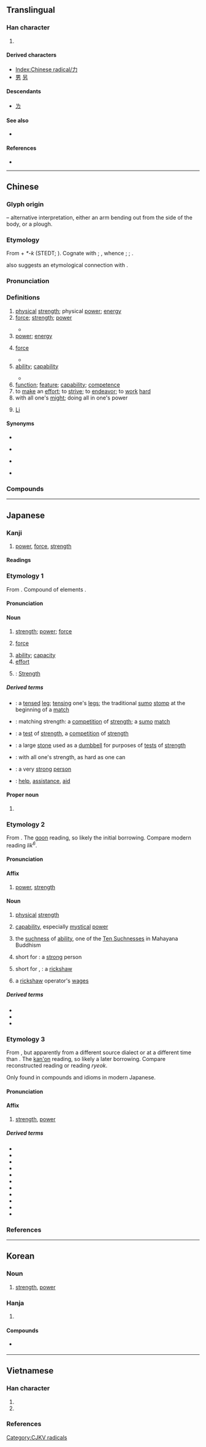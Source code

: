 {{also|カ|九|丸}}
{{character info/new}}
==Translingual==
{{stroke order|type=animate}}

===Han character===
{{Han char|rn=19|rad=力|as=00|sn=2|four=40027|canj=KS|ids=⿻𠃌丿}}

# {{mul-kangxi radical-def}}

====Derived characters====
* [[Index:Chinese radical/力]]
* [[男]] [[另]]

====Descendants====
* [[ㄌ]]

====See also====
* {{l|mul|カ}} {{qualifier|Japanese katakana}}

====References====
* {{Han ref|kx=0146.050|dkj=02288|dj=0327.310|hdz=10364.040|uh=529B|ud=21147|bh=A44F|bd=42063}}

----

==Chinese==
{{zh-forms|alt=𠠲,⿻力丶}}
{{zh-wp}}

===Glyph origin===
{{Han etyl}}
{{liushu|p}} – alternative interpretation, either an arm bending out from the side of the body, or a plough.

===Etymology===
From {{inh|zh|sit-pro|*k-ra||strength; to win; classifier for people}} + ''*-k'' (STEDT; {{zh-ref|Schuessler, 2007}}). Cognate with {{cog|my|အား||strength; force}}; {{cog|tbq-lol-pro|*ra²||strength}}, whence {{cog|ii|ꊋ}}; {{cog|bfc|tr=ɣɯ̱⁴²|t=strength}}; {{cog|bca|hhep||strength}}.

{{zh-ref|Schuessler (2007)}} also suggests an etymological connection with {{och-l|來|to come}}.

===Pronunciation===
{{zh-pron
|m=lì
|m-s=ni2
|c=lik6
|c-t=let5
|g=lit6
|h=pfs=li̍t;gd=lid6
|j=lieh4
|mb=lì/sā̤
|mb_note=lì - literary; sā̤ - vernacular
|md=lĭk
|mn=la̍t/xm,zz,tw:le̍k/qz:lia̍k
|mn_note=la̍t - vernacular; le̍k/lia̍k - literary
|mn-t=lag8
|w=5liq
|x=li6
|mc=y
|oc=y
|ma=y
|cat=n,a
}}

===Definitions===
{{zh-hanzi}}

# [[physical]] [[strength]]; physical [[power]]; [[energy]]
# [[force]]; [[strength]]; [[power]]
#: {{zh-x|力量|power}}
#: {{zh-x|攻擊力|firepower}}
#* {{zh-x|她 個{gè}子 雖 小 但 力 大 驚人。|For a small woman she has surprising '''strength'''.}}
# [[power]]; [[energy]]
#: {{zh-x|汽力|steam power}}
# {{lb|zh|physics}} [[force]]
#* {{zh-x|這 個 力 的 方向 與 位移 相{xiāng}同。|This '''force''' is the same direction as the displacement.}}
# [[ability]]; [[capability]]
#: {{zh-x|能力|ability}}
#* {{zh-x|他 對 古董 很 有 鑑賞 力。|He has an eye for antiques.}}
# [[function]]; [[feature]]; [[capability]]; [[competence]]
# to [[make]] an [[effort]]; to [[strive]]; to [[endeavor]]; to [[work]] [[hard]]
# with all one's [[might]]; doing all in one's power
# {{surname|zh|dot=:}} [[Li]]

====Synonyms====
* {{sense|physical strength}}
{{zh-syn-saurus|力氣}}
* {{sense|ability}}
{{zh-syn-saurus|本領}}
* {{sense|function}}
{{zh-syn-saurus|功能}}
* {{sense|to make an effort}}
{{zh-syn-saurus|盡力}}

===Compounds===
{{zh-der|一力|一臂之力|不力|不自量力|不量力|主力|人力|他力|以力服人|伯力|併力|侵徹力|倍力橋|假力|健力|側蝕力|傳染力|傾力|儘力|免疫力|內力|內聚力|全力|公信力|兵力|凝聚力|出力|分力|分子力|分解力|判斷力|創造力|力不到，不為財|力不副心|力不勝任|力不同科|力不從心|力不從願|力不自勝|力主|力乏兵衰|力作|力促|力倍功半|力偶|力克|力分勢弱|力力碌碌|力勝|力勸|力困筋乏|力圖|力均勢敵|力場|力士|力大無窮|力學|力屈勢窮|力屈計窮|力屈道窮|力巴|力平衡|力度|力弱|力強|力役|力征|力微任重|力戒|力戰|力所能及|力把|力拚|力持|力挫|力挽狂瀾|力排眾議|力攻|力政|力敵勢均|力敵萬人|力敵萬夫|力有未逮|力殫財竭|力氣|力水|力求|力濟九區|力爭|力田|力畜|力疾|力盛|力盡筋疲|力盡筋舒|力矩|力竭|力臂|力臣|力荐|力薄才疏|力行|力衰|力請|力謀|力證|力蹙勢窮|力軟筋麻|力辭不受|力透紙背|力道|力避|力邀|力量|力錢|力阻|力點|功力|加力騷|助力|努力|努筋拔力|勉力|動力|務力|勞力|勢力|勢單力薄|勢均力敵|勢窮力孤|勢窮力極|匹力撲六|十力|協力|反撞力|吃力|合力|同心僇力|吸力|吹灰之力|咭力骨碌|回力棒|回力球|回天之力|國力|地力|壓克力|壓力|外力|大力|夯力|奮力|好力寶|威力|媚力|孤力難為|學力|定力|宣力|實力|工力|巧克力|巴力|希力奧斯|帝力|平衡力|年輕力壯|并力|幻想力|度德量力|引力|引潮力|張力|強力|彈力|影響力|後座力|後繼乏力|得力|心力|心餘力絀|念力|思力|怪力亂神|悉力|悉心畢力|情見力屈|惜力|惟力是視|想像力|應力|戮力|戰力|才力|扭力|抗力|拉力|拔山力|掌力|接力|接觸力|推力|握力|摩擦力|效力|斥力|旅力|既判力|日力|智力|智均力敵|暴力|替力|有力|有氣沒力|朱古力|核力|核子力|格力|棉薄之力|業力|極力|權力|權鈞力齊|欣賞力|欲振乏力|歇力|武力|死力|殫力|殫精畢力|殺傷力|毅力|比權量力|民力|氣力|水力|汽力|法力|注意力|活力|浮力|潛力|潮力發電|火力|無力|無能為力|熱力|營力|爆發力|物力|犬馬之力|猛力|獨力|獸力車|理解力|生力軍|生力麵|生命力|生產力|用力|畜力|畢力同心|盡力|目力|省力|眼力|破壞力|磁力|神力|神工妙力|視力|稽古之力|窮心劇力|竭力|競爭力|筆力|筋疲力盡|筋疲力軟|精力|精疲力盡|絕力|綿力|縛雞之力|續航力|群策群力|耐力|耳力|聯想力|聲雄力猛|聽力|肆力|股肱之力|肥力|能力|腦力|腳力|膂力|自不量力|自力|自然力|自食其力|致力|苦力|著力/着力|藥力|號召力|蚊力|衝力|親和力|角力|觔力|解像力|觸山之力|計盡力窮|計窮力屈|計窮力極|計窮力盡|記憶力|誘惑力|說服力|財力|財匱力絀|財殫力盡|財竭力盡|貲力|費力|資力|賣力|購買力|赤力力|身強力壯|軍力|較時量力|通力|運力|道力|酒力|重力|量力而為|量力而行|量小力微|量時度力|阻力|阿莎力|陳力就列|電力|震撼力|靈力|靜力平衡|靜摩擦力|預力|願力|風力|食力|餘力|馬力|骨力|體力|鬥力|鬼力|魄力|魅力|魔力|鼎力|齊心同力|群力|勠力|乞力馬扎羅山}}

{{zh-cat|Elementary}}

----

==Japanese==
{{wikipedia|lang=ja}}

===Kanji===
{{ja-kanji|grade=1|rs=力00}}

# [[power]], [[force]], [[strength]]

====Readings====
{{ja-readings
|goon=りき
|kanon=りょく
|kun=ちから-, りき-む
|nanori=いさお, いさむ, お, か, ちか, ちから, じから, つとむ, よし
}}

===Etymology 1===
{{ja-kanjitab|yomi=k|ちから}}
From {{etyl|ojp|ja|sort=ちから}}. Compound of {{etyl|ojp|ja|sort=ちから}} elements {{compound|ja|sort=ちから|霊|tr1=chi|t1=power, life force, essence|から|tr2=kara|t2=from}}.

====Pronunciation====
{{ja-pron|ちから|y=k|acc=3|dev=1|acc_ref=NHK,DJR}}

====Noun====
{{ja-noun|ちから}}

# [[strength]]; [[power]]; [[force]]
# {{lb|ja|physics|sort=ちから}} [[force]]
# [[ability]]; [[capacity]]
# [[effort]]
# {{lb|ja|sort=ちから|tarot}}: [[strength|Strength]]

=====Derived terms=====
{{der-top}}
* {{ja-r|力%足|ちから% あし}}: a [[tense]]d [[leg]]; [[tensing]] one's [[leg]]s; {{qualifier|sumo}} the traditional [[sumo]] [[stomp]] at the beginning of a [[match]]
* {{ja-r|力%合わせ|ちから% あわせ}}: matching strength: a [[competition]] of [[strength]]; {{qualifier|by extension}} a [[sumo]] [[match]]
* {{ja-r|力%軍|ちから% いくさ}}: a [[test]] of [[strength]], a [[competition]] of [[strength]]
* {{ja-r|力%石|ちから% いし}}: a large [[stone]] used as a [[dumbbell]] for purposes of [[test]]s of [[strength]]
* {{ja-r|力%一杯|ちから% いっぱい}}: with all one's strength, as hard as one can
* {{ja-r|力%持ち|ちから%もち}}: a very [[strong]] [[person]]
* {{ja-r|力%添え|ちから%ぞえ}}: [[help]], [[assistance]], [[aid]]
{{der-bottom}}

====Proper noun====
{{ja-pos|proper|ちから}}

# {{given name|ja|male|sort=ちから}}

===Etymology 2===
{{ja-kanjitab|yomi=goon|りき}}
From {{etyl|ltc|ja|sort=りき}} {{m|ltc|力|tr=lik}}. The [[呉音#Japanese|goon]] reading, so likely the initial borrowing. Compare modern {{etyl|yue|-}} reading ''lik<sup>6</sup>''.

====Pronunciation====
{{ja-pron|yomi=goon|りき|acc=1|acc_ref=DJR}}

====Affix====
{{ja-pos|affix|りき}}

# [[power]], [[strength]]
#: {{ja-usex|'''力'''学、'''力'''士、二馬'''力'''|'''りき'''がく、'''りき'''し、にば'''りき'''|“'''power''' studies” (dynamics), “'''strength''' person” (sumo wrestler), two horse'''power'''}}

====Noun====
{{ja-noun|りき}}

# [[physical]] [[strength]]
# {{lb|ja|sort=りき|Buddhism}} [[capability]], especially [[mystical]] [[power]]
# {{lb|ja|sort=りき|Buddhism}} the [[suchness]] of [[ability]], one of the [[w:Ten suchnesses|Ten Suchnesses]] in Mahayana Buddhism
# short for {{m|ja|力者|tr=rikisha}}: a [[strong]] person
# {{lb|ja|sort=りき|archaic}} short for {{m|ja|車力|tr=shariki}}, {{m|ja|力車|tr=rikisha}}: a [[rickshaw]]
# {{lb|ja|sort=りき|archaic}} a [[rickshaw]] operator's [[wage]]s

=====Derived terms=====
{{der-top}}
* {{ja-r|動%力|どう%りき|[[energy]], [[motive]] [[force]]}}
* {{ja-r|馬%力|ば%りき|[[horsepower]]}}
* {{ja-r|力%士|りき%し|[[sumo]] [[wrestler]]}}
{{der-bottom}}

===Etymology 3===
{{ja-kanjitab|yomi=kanon|りょく}}
From {{etyl|ltc|ja|sort=りょく}} {{m|zh|力}}, but apparently from a different source dialect or at a different time than {{m|zh|力|tr=lik}}. The [[漢音#Japanese|kan'on]] reading, so likely a later borrowing. Compare reconstructed {{etyl|ltc|-}} reading {{IPAchar|/li̯ək/}} or {{etyl|ko|-}} reading ''ryeok''.

Only found in compounds and idioms in modern Japanese.

====Pronunciation====
{{ja-pron|yomi=kanon|りょく}}

====Affix====
{{ja-pos|affix|りょく}}

# [[strength]], [[power]]
#: {{ja-usex|'''力'''争、権'''力'''|'''りょく'''そう、けん'''りょく'''|“strength struggle” (a hard fight), “right power” (authority)}}

=====Derived terms=====
{{der-top}}
* {{ja-r|引%力|いん%りょく|[[attractive]] [[force]]}}
* {{ja-r|営%力|えい%りょく|[[geomorphic]] [[agent]]}}
* {{ja-r|気%力|き%りょく|[[spirit]]; [[drive]]; [[morale]]; [[vigor]]}}
* {{ja-r|斥%力|せき%りょく|[[repulsive]] [[force]]}}
* {{ja-r|動%力|どう%りょく|[[energy]], [[motive]] [[force]]}}
* {{ja-r|力%争|りょく%そう|[[test]] of [[strength]]; [[hard]] [[fight]]}}
* {{ja-r|努%力|ど%りょく|[[effort]], [[endeavor]]}}
* {{ja-r|協%力|きょう%りょく|[[cooperation]]; working together}}
* {{ja-r|体%力|たい%りょく|bodily [[strength]]; physical power}}
* {{ja-r|魅%力|み%りょく|[[allure]], [[charm]], [[glamour]]}}
* {{ja-r|実%力|じつ%りょく|[[merit]], [[true]] [[ability]]; [[force]]}}
{{der-bottom}}

===References===
<references/>

----

==Korean==

===Noun===
{{ko-noun|hangeul=력|rv=ryeok}}

# [[strength]], [[power]]

===Hanja===
{{ko-hanja|hangeul=력|mr=ryŏk}}

# {{rfdef|ko}}

====Compounds====
* {{l|ko|魔力}} {{l|ko|마력}}

----

==Vietnamese==

===Han character===
{{vi-readings|rs=力00
|hanviet=lực-tdcndg;tdcntd;gdhn
|phienthiet=林直 lâm trực
|nom=sức-tdcndg;gdhn;btcn, lực-tdcntd;gdhn, sực-gdhn;btcn, sựt-gdhn;btcn, rực-tdcndg
}}

# {{han tu form of|lực|[[physical]] [[force]]}}
# {{Nom form of|sức|[[strength]]; [[power]]}}

===References===
<references/>

[[Category:CJKV radicals]]